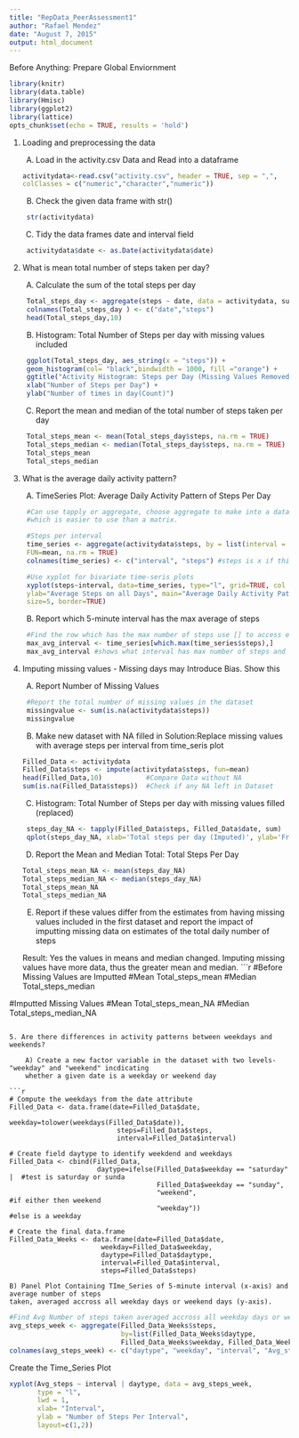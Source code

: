 ```yaml
---
title: "RepData_PeerAssessment1"
author: "Rafael Mendez"
date: "August 7, 2015"
output: html_document
---
```


Before Anything: Prepare Global Enviornment 
```r
library(knitr)
library(data.table)
library(Hmisc)
library(ggplot2)
library(lattice)
opts_chunk$set(echo = TRUE, results = 'hold')       

```

1. Loading and preprocessing the data

    A) Load in the activity.csv Data and Read into a dataframe
```r
activitydata<-read.csv("activity.csv", header = TRUE, sep = ",", 
colClasses = c("numeric","character","numeric"))
```

    B) Check the given data frame with str()
```r
    str(activitydata)
```

    C) Tidy the data frames date and interval field 
```r
    activitydata$date <- as.Date(activitydata$date)
```
    

2. What is mean total number of steps taken per day?

    A) Calculate the sum of the total steps per day
```r
    Total_steps_day <- aggregate(steps ~ date, data = activitydata, sum, na.rm = TRUE)
    colnames(Total_steps_day ) <- c("date","steps")
    head(Total_steps_day,10)
```
    
    B) Histogram: Total Number of Steps per day with missing values included  
```r
    ggplot(Total_steps_day, aes_string(x = "steps")) +
    geom_histogram(col= "black",bindwidth = 1000, fill ="orange") +
    ggtitle("Activity Histogram: Steps per Day (Missing Values Removed") + 
    xlab("Number of Steps per Day") + 
    ylab("Number of times in day(Count)")
```

    C) Report the mean and median of the total number of steps taken per day
```r
    Total_steps_mean <- mean(Total_steps_day$steps, na.rm = TRUE)
    Total_steps_median <- median(Total_steps_day$steps, na.rm = TRUE)
    Total_steps_mean    
    Total_steps_median
```

3. What is the average daily activity pattern?

    A) TimeSeries Plot: Average Daily Activity Pattern of Steps Per Day
```r
    #Can use tapply or aggregate, choose aggregate to make into a data frame 
    #which is easier to use than a matrix. 
    
    #Steps per interval
    time_series <- aggregate(activitydata$steps, by = list(interval = activitydata$interval), 
    FUN=mean, na.rm = TRUE)
    colnames(time_series) <- c("interval", "steps") #steps is x if this is not done
    
    #Use xyplot for bivariate time-seris plots
    xyplot(steps~interval, data=time_series, type="l", grid=TRUE, col ="red", xlab="5-min Intervals", 
    ylab="Average Steps on all Days", main="Average Daily Activity Patterns:Steps", aspect="fill", 
    size=5, border=TRUE)
```
    
    B) Report which 5-minute interval has the max average of steps
```r
    #Find the row which has the max number of steps use [] to access elements in data frame and the 'which.max()' function to find index
    max_avg_interval <- time_series[which.max(time_series$steps),]
    max_avg_interval #shows what interval has max number of steps and what steps 
```

4. Imputing missing values - Missing days may Introduce Bias. Show this

    A) Report Number of Missing Values 
```r
    #Report the total number of missing values in the dataset 
    missingvalue <- sum(is.na(activitydata$steps))
    missingvalue
```

    B) Make new dataset with NA filled in
       Solution:Replace missing values with average steps per interval from time_seris plot
```r
Filled_Data <- activitydata
Filled_Data$steps <- impute(activitydata$steps, fun=mean)
head(Filled_Data,10)           #Compare Data without NA
sum(is.na(Filled_Data$steps))  #Check if any NA left in Dataset
```

    C) Histogram: Total Number of Steps per day with missing values filled (replaced) 
```r
    steps_day_NA <- tapply(Filled_Data$steps, Filled_Data$date, sum)
    qplot(steps_day_NA, xlab='Total steps per day (Imputed)', ylab='Frequency using binwith 500', binwidth=500)
```
    
    D) Report the Mean and Median Total: Total Steps Per Day
```r
Total_steps_mean_NA <- mean(steps_day_NA)
Total_steps_median_NA <- median(steps_day_NA)
Total_steps_mean_NA
Total_steps_median_NA
```

    E) Report if these values differ from the estimates from having missing values included in the first dataset and report the impact of imputting missing data on estimates of the total daily number of steps
    
    Result: Yes the values in means and median changed. Imputing missing values have more data, thus the     greater mean and median.
```r
#Before Missing Values are Imputted
#Mean
Total_steps_mean
#Median
Total_steps_median

#Imputted Missing Values
#Mean
Total_steps_mean_NA
#Median
Total_steps_median_NA

```

5. Are there differences in activity patterns between weekdays and weekends?

    A) Create a new factor variable in the dataset with two levels- "weekday" and "weekend" incdicating
    whether a given date is a weekday or weekend day
    
```r
# Compute the weekdays from the date attribute
Filled_Data <- data.frame(date=Filled_Data$date, 
                           weekday=tolower(weekdays(Filled_Data$date)), 
                           steps=Filled_Data$steps, 
                           interval=Filled_Data$interval)

# Create field daytype to identify weekdend and weekdays
Filled_Data <- cbind(Filled_Data, 
                      daytype=ifelse(Filled_Data$weekday == "saturday" |  #test is saturday or sunda 
                                     Filled_Data$weekday == "sunday", 
                                     "weekend",                           #if either then weekend
                                     "weekday"))                          #else is a weekday

# Create the final data.frame
Filled_Data_Weeks <- data.frame(date=Filled_Data$date, 
                       weekday=Filled_Data$weekday, 
                       daytype=Filled_Data$daytype, 
                       interval=Filled_Data$interval,
                       steps=Filled_Data$steps)
```
    
    B) Panel Plot Containing TIme_Series of 5-minute interval (x-axis) and average number of steps 
    taken, averaged accross all weekday days or weekend days (y-axis). 
    
```r
#Find Avg Number of steps taken averaged accross all weekday days or weenend days 
avg_steps_week <- aggregate(Filled_Data_Weeks$steps, 
                            by=list(Filled_Data_Weeks$daytype, 
                            Filled_Data_Weeks$weekday, Filled_Data_Weeks$interval), mean)
colnames(avg_steps_week) <- c("daytype", "weekday", "interval", "Avg_steps")
```

Create the Time_Series Plot 
```r
xyplot(Avg_steps ~ interval | daytype, data = avg_steps_week,
       type = "l",
       lwd = 1,
       xlab= "Interval",
       ylab = "Number of Steps Per Interval",
       layout=c(1,2))

```